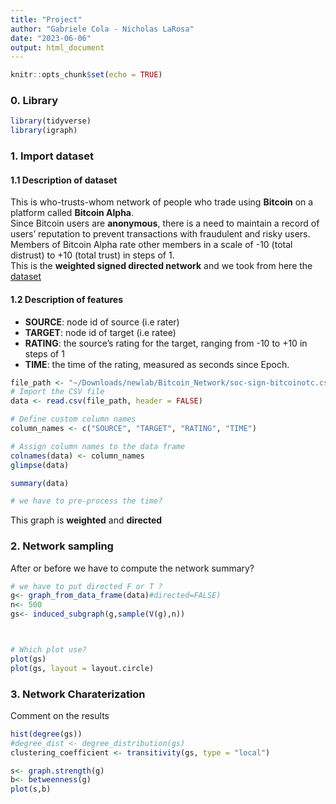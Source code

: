 ```yaml
---
title: "Project"
author: "Gabriele Cola - Nicholas LaRosa"
date: "2023-06-06"
output: html_document
---
```


```r
knitr::opts_chunk$set(echo = TRUE)
```

### 0. Library

```r
library(tidyverse)
library(igraph)
```

### 1. Import dataset

#### 1.1 Description of dataset

This is who-trusts-whom network of people who trade using **Bitcoin** on a platform called **Bitcoin Alpha**.\
Since Bitcoin users are **anonymous**, there is a need to maintain a record of users' reputation to prevent transactions with fraudulent and risky users.\
Members of Bitcoin Alpha rate other members in a scale of -10 (total distrust) to +10 (total trust) in steps of 1.\
This is the **weighted signed directed network** and we took from here the [dataset](%22https://snap.stanford.edu/data/soc-sign-bitcoin-alpha.html%22)

#### 1.2 Description of features

- **SOURCE**: node id of source (i.e rater)
- **TARGET**: node id of target (i.e ratee)
- **RATING**: the source's rating for the target, ranging from -10 to +10 in steps of 1
- **TIME**:   the time of the rating, measured as seconds since Epoch. 

```r
file_path <- "~/Downloads/newlab/Bitcoin_Network/soc-sign-bitcoinotc.csv"
# Import the CSV file
data <- read.csv(file_path, header = FALSE)

# Define custom column names
column_names <- c("SOURCE", "TARGET", "RATING", "TIME")

# Assign column names to the data frame
colnames(data) <- column_names
glimpse(data)

summary(data)

# we have to pre-process the time?

```

This graph is **weighted** and **directed**


### 2. Network sampling

After or before we have to compute the network summary?

```r
# we have to put directed F or T ?
g<- graph_from_data_frame(data)#directed=FALSE)
n<- 500
gs<- induced_subgraph(g,sample(V(g),n))



# Which plot use?
plot(gs)
plot(gs, layout = layout.circle)
```

### 3.  Network Charaterization

Comment on the results

```r
hist(degree(gs))
#degree_dist <- degree_distribution(gs)
clustering_coefficient <- transitivity(gs, type = "local")

s<- graph.strength(g)
b<- betweenness(g)
plot(s,b)
```
